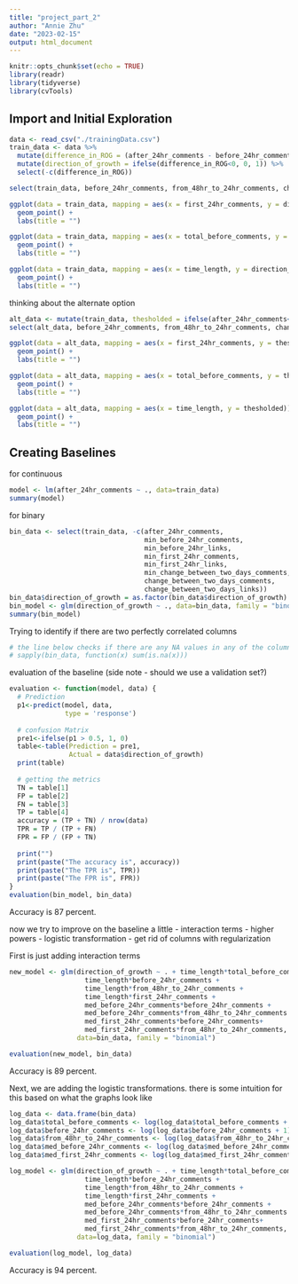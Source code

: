 ```yaml
---
title: "project_part_2"
author: "Annie Zhu"
date: "2023-02-15"
output: html_document
---
```


```r
knitr::opts_chunk$set(echo = TRUE)
library(readr)
library(tidyverse)
library(cvTools)
```

## Import and Initial Exploration


```r
data <- read_csv("./trainingData.csv")
train_data <- data %>%
  mutate(difference_in_ROG = (after_24hr_comments - before_24hr_comments) - change_between_two_days_comments) %>%
  mutate(direction_of_growth = ifelse(difference_in_ROG<0, 0, 1)) %>%
  select(-c(difference_in_ROG))

select(train_data, before_24hr_comments, from_48hr_to_24hr_comments, change_between_two_days_comments, after_24hr_comments, direction_of_growth)
```

```r
ggplot(data = train_data, mapping = aes(x = first_24hr_comments, y = direction_of_growth)) + 
  geom_point() +
  labs(title = "")

ggplot(data = train_data, mapping = aes(x = total_before_comments, y = direction_of_growth)) + 
  geom_point() +
  labs(title = "")

ggplot(data = train_data, mapping = aes(x = time_length, y = direction_of_growth)) + 
  geom_point() +
  labs(title = "")
```
thinking about the alternate option
```r
alt_data <- mutate(train_data, thesholded = ifelse(after_24hr_comments<10, 0, 1))
select(alt_data, before_24hr_comments, from_48hr_to_24hr_comments, change_between_two_days_comments, after_24hr_comments, thesholded)

ggplot(data = alt_data, mapping = aes(x = first_24hr_comments, y = thesholded)) + 
  geom_point() +
  labs(title = "")

ggplot(data = alt_data, mapping = aes(x = total_before_comments, y = thesholded)) + 
  geom_point() +
  labs(title = "")

ggplot(data = alt_data, mapping = aes(x = time_length, y = thesholded)) + 
  geom_point() +
  labs(title = "")
```


## Creating Baselines

for continuous

```r
model <- lm(after_24hr_comments ~ ., data=train_data)
summary(model)
```
for binary

```r
bin_data <- select(train_data, -c(after_24hr_comments, 
                                  min_before_24hr_comments, 
                                  min_before_24hr_links, 
                                  min_first_24hr_comments, 
                                  min_first_24hr_links, 
                                  min_change_between_two_days_comments,
                                  change_between_two_days_comments,
                                  change_between_two_days_links))
bin_data$direction_of_growth = as.factor(bin_data$direction_of_growth)
bin_model <- glm(direction_of_growth ~ ., data=bin_data, family = "binomial")
summary(bin_model)
```

Trying to identify if there are two perfectly correlated columns
```r
# the line below checks if there are any NA values in any of the columns
# sapply(bin_data, function(x) sum(is.na(x)))

```

evaluation of the baseline
(side note - should we use a validation set?)
```r
evaluation <- function(model, data) {
  # Prediction
  p1<-predict(model, data, 
              type = 'response')
  
  # confusion Matrix 
  pre1<-ifelse(p1 > 0.5, 1, 0)
  table<-table(Prediction = pre1, 
               Actual = data$direction_of_growth) 
  print(table)
  
  # getting the metrics
  TN = table[1]
  FP = table[2]
  FN = table[3]
  TP = table[4]
  accuracy = (TP + TN) / nrow(data)
  TPR = TP / (TP + FN)
  FPR = FP / (FP + TN)
  
  print("")
  print(paste("The accuracy is", accuracy))
  print(paste("The TPR is", TPR))
  print(paste("The FPR is", FPR))
}
evaluation(bin_model, bin_data)
```
Accuracy  is 87 percent.

now we try to improve on the baseline a little
- interaction terms
- higher powers
- logistic transformation
- get rid of columns with regularization

First is just adding interaction terms
```r
new_model <- glm(direction_of_growth ~ . + time_length*total_before_comments + 
                   time_length*before_24hr_comments + 
                   time_length*from_48hr_to_24hr_comments +
                   time_length*first_24hr_comments +
                   med_before_24hr_comments*before_24hr_comments + 
                   med_before_24hr_comments*from_48hr_to_24hr_comments +
                   med_first_24hr_comments*before_24hr_comments+
                   med_first_24hr_comments*from_48hr_to_24hr_comments, 
                 data=bin_data, family = "binomial")

evaluation(new_model, bin_data)

```
Accuracy is 89 percent.

Next, we are adding the logistic transformations. there is some intuition for this based on what the graphs look like
```r
log_data <- data.frame(bin_data)
log_data$total_before_comments <- log(log_data$total_before_comments + 1)
log_data$before_24hr_comments <- log(log_data$before_24hr_comments + 1)
log_data$from_48hr_to_24hr_comments <- log(log_data$from_48hr_to_24hr_comments + 1)
log_data$med_before_24hr_comments <- log(log_data$med_before_24hr_comments + 1)
log_data$med_first_24hr_comments <- log(log_data$med_first_24hr_comments + 1)

log_model <- glm(direction_of_growth ~ . + time_length*total_before_comments + 
                   time_length*before_24hr_comments + 
                   time_length*from_48hr_to_24hr_comments +
                   time_length*first_24hr_comments +
                   med_before_24hr_comments*before_24hr_comments + 
                   med_before_24hr_comments*from_48hr_to_24hr_comments +
                   med_first_24hr_comments*before_24hr_comments+
                   med_first_24hr_comments*from_48hr_to_24hr_comments, 
                 data=log_data, family = "binomial")

evaluation(log_model, log_data)

```
Accuracy is 94 percent.







